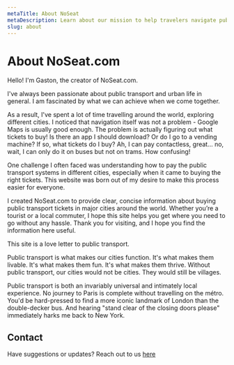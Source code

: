 ```yaml
---
metaTitle: About NoSeat
metaDescription: Learn about our mission to help travelers navigate public transport worldwide
slug: about
---
```


# About NoSeat.com

Hello! I'm Gaston, the creator of NoSeat.com. 

I've always been passionate about public transport and urban life in general. I am fascinated by what we can achieve when we come together.



As a result, I've spent a lot of time travelling around the world, exploring different cities.
I noticed that navigation itself was not a problem - Google Maps is usually good enough. 
The problem is actually figuring out what tickets to buy! Is there an app I should download? Or do I go to a vending machine? If so, what tickets do I buy? Ah, I can pay contactless, great... no, wait, I can only do it on buses but not on trams. How confusing! 


One challenge I often faced was understanding how to pay the public transport systems in different cities, especially when it came to buying the right tickets. This website was born out of my desire to make this process easier for everyone.

I created NoSeat.com to provide clear, concise information about buying public transport tickets in major cities around the world. Whether you’re a tourist or a local commuter, I hope this site helps you get where you need to go without any hassle.
Thank you for visiting, and I hope you find the information here useful. 

This site is a love letter to public transport. 

Public transport is what makes our cities function. It's what makes them livable. It's what makes them fun. It's what makes them thrive. Without public transport, our cities would not be cities. They would still be villages. 

Public transport is both an invariably universal and intimately local experience. No journey to Paris is complete without travelling on the métro. You'd be hard-pressed to find a more iconic landmark of London than the double-decker bus. And hearing "stand clear of the closing doors please" immediately harks me back to New York.  


## Contact
Have suggestions or updates? Reach out to us [here](mailto:gastonrieder@gmail.com)

